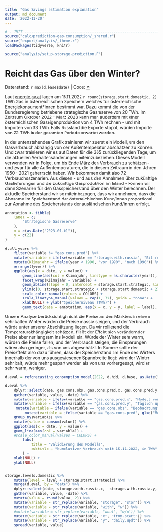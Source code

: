 ```yaml
---
title: "Gas Savings estimation explanation"
output: md_document
date: '2022-11-20'
---
```


```r
# - INIT -----------------------------------------------------------------------
source("calc/prediction-gas-consumption/_shared.r")
source("export/analysis/_theme.r")
loadPackages(tidyverse, knitr)

source("analysis/setup-storage-prediction.R")

```


# Reicht das Gas über den Winter?
<p class="meta">
    Datenstand: `r max(d.base$date)` | 
    Code: <a href="https://github.com/energy-monitor/explore/blob/main/analysis/gas-availability.rmd" target="_blank">↗</a>
</p>

Laut [energie.gv.at](https://energie.gv.at) lagen am 15.11.2022 `r round(storage.start.domestic, 2)` TWh Gas in österreichischen Speichern welches für österreichische Energiekonsument*innen bestimmt war. Dazu kommt die von der Bundesregierung betriebene strategische Gasreserve von 20 TWh. Im Zeitraum Oktober 2022 - März 2023 kann man außerdem mit einer österreichischen Gaseigenproduktion von 4 TWh rechnen - und mit Importen von 33 TWh. Falls Russland die Exporte stoppt, würden Importe von 22 TWh in der gesamten Periode erwartet werden. 

In der untenstehenden Grafik trainieren wir zuerst ein Modell, um den Gasverbrauch abhängig von der Außentemperatur abschätzen zu können. Und zwar trainieren wir es auf Daten für die 365 zurückliegenden Tage, um die aktuellen Verhaltensänderungen miteinzubeziehen. Dieses Modell verwenden wir in Folge, um bis Ende März den Verbrauch zu schätzen - und zwar für alle Außentemperaturen, die in diesem Zeitraum in den Jahren 1950 - 2021 geherrscht haben. Wir bekommen damit also 72 Verbrauchsszenarien. Aus diesen - und aus den Annahmen über zukünftige Gaslieferungen und die zukünftige Gasproduktion im Inland - können wir dann Szenarien für den Gasspeicherstand über den Winter berechnen. Der aktuelle Speicherstand wir so miteinbezogen, dass wir annehmen, dass die Abnahme im Speicherstand der österreichischen Kund/innen proportional zur Abnahme des Speicherstands der ausländischen Kund/innen erfolgt. 

```r
annotation <- tibble(
    label = c(
        "Strategische Gasreserve"
    ),
    x = c(as.Date("2023-01-01")),
    y = c(22)
)

d.all.years %>%
    filter(variable != "gas.cons.pred") %>% 
    mutate(variable = ifelse(variable == "storage.with.russia", "Mit russischem Gas", "Ohne russisches Gas")) %>%
    mutate(Klimajahr = ifelse(year < 1990, "vor 1990", "nach 1990")) %>% 
    arrange((year)) %>% 
    ggplot(aes(x = date, y = value)) +
        geom_line(aes(col = Klimajahr, linetype = as.character(year)), linewidth = 0.6, alpha = 0.2) +
        facet_wrap(Klimajahr ~ variable) +
        geom_abline(slope = 0, intercept = storage.start.strategic, linetype = 2) +
        ylim(c(0, storage.start.strategic + storage.start.domestic + 2)) +
        scale_color_manual(values = COLORS) +
        scale_linetype_manual(values = rep(1, 72), guide = "none") +
        xlab(NULL) + ylab("Speicherniveau (TWh)") +
        geom_text(data = annotation, aes(x = x, y = y, label = label), size = 3) 
```

Unsere Analyse berücksichtigt nicht die Preise an den Märkten: in einem sehr kalten Winter würden die Preise massiv steigen, und der Verbrauch würde unter unserer Abschätzung liegen. Da wir rollierend die Temperaturabhängigkeit schätzen, fließt der Effekt sich verändernder Preise aber nur langsam ins Modell ein. Würde der Winter sehr warm, würden die Preise fallen, und der Verbrauch steigen, die Einsparungen wären also geringer, als von uns abgeschätzt. In Summe sollte der Preiseffekt also dazu führen, dass der Speicherstand am Ende des Winters innerhalb der von uns ausgewiesenen Spannbreite liegt: wird der Winter sehr kalt, würde mehr gespart werden als von uns vorhergesagt, wird er sehr warm, weniger.

``` r

d.eval = reforecasting_consumption_model(2022, d.hdd, d.base, as.Date("2022-11-15"), max.date)

d.eval %>% 
    dplyr::select(date, gas.cons.obs, gas.cons.pred.x, gas.cons.pred.y, gas.cons.pred) %>% 
    gather(variable, value, -date) %>% 
    mutate(variable = ifelse(variable == "gas.cons.pred.x", "Modell vom 15.11.2022", variable)) %>% 
    mutate(variable = ifelse(variable == "gas.cons.pred.y", "Täglich upgedates Modell", variable)) %>% 
     mutate(variable = ifelse(variable == "gas.cons.obs", "Beobachtung", variable)) %>% 
         mutate(variable = ifelse(variable == "gas.cons.pred", glue("Modell vom {max.date}"), variable)) %>% 
    group_by(variable) %>% 
    mutate(value = cumsum(value)) %>% 
    ggplot(aes(x = date, y = value)) +
    geom_line(aes(col = variable)) +
    #scale_color_manual(values = COLORS) +
        labs(
            title = "Validierung des Modells",
            subtitle = "kumulativer Verbrauch seit 15.11.2022, in TWh"
        ) +
    xlab(NULL) +
    ylab(NULL)



```
``` r
storage.levels.domestic %>% 
    mutate(level = level + storage.start.strategic) %>% 
    merge(d.eval, by = "date") %>% 
    dplyr::select(date, storage.with.russia.x,  storage.with.russia.y, storage.with.russia, level) %>% 
    gather(variable, value, -date) %>% 
    mutate(value = round(value, 2)) %>% 
    mutate(variable = str_replace(variable, "storage", "stor")) %>% 
    mutate(variable = str_replace(variable, "with", "w")) %>% 
    #mutate(variable = str_replace(variable, "wout", "w/o")) %>% 
    mutate(variable = str_replace(variable, "x", "from.start")) %>% 
    mutate(variable = str_replace(variable, "y", "daily.updt")) %>% 
    spread(variable, value)

```
